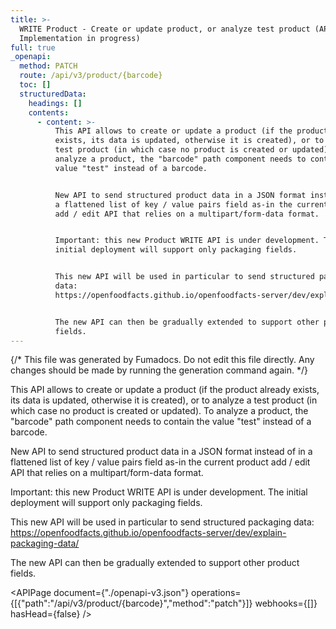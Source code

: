 ```yaml
---
title: >-
  WRITE Product - Create or update product, or analyze test product (API V3 -
  Implementation in progress)
full: true
_openapi:
  method: PATCH
  route: /api/v3/product/{barcode}
  toc: []
  structuredData:
    headings: []
    contents:
      - content: >-
          This API allows to create or update a product (if the product already
          exists, its data is updated, otherwise it is created), or to analyze a
          test product (in which case no product is created or updated). To
          analyze a product, the "barcode" path component needs to contain the
          value "test" instead of a barcode.


          New API to send structured product data in a JSON format instead of in
          a flattened list of key / value pairs field as-in the current product
          add / edit API that relies on a multipart/form-data format.


          Important: this new Product WRITE API is under development. The
          initial deployment will support only packaging fields.


          This new API will be used in particular to send structured packaging
          data:
          https://openfoodfacts.github.io/openfoodfacts-server/dev/explain-packaging-data/


          The new API can then be gradually extended to support other product
          fields.
---
```


{/* This file was generated by Fumadocs. Do not edit this file directly. Any changes should be made by running the generation command again. */}

This API allows to create or update a product (if the product already exists, its data is updated, otherwise it is created), or to analyze a test product (in which case no product is created or updated). To analyze a product, the "barcode" path component needs to contain the value "test" instead of a barcode.

New API to send structured product data in a JSON format instead of in a flattened list of key / value pairs field as-in the current product add / edit API that relies on a multipart/form-data format.

Important: this new Product WRITE API is under development. The initial deployment will support only packaging fields.

This new API will be used in particular to send structured packaging data: https://openfoodfacts.github.io/openfoodfacts-server/dev/explain-packaging-data/

The new API can then be gradually extended to support other product fields.

<APIPage document={"./openapi-v3.json"} operations={[{"path":"/api/v3/product/{barcode}","method":"patch"}]} webhooks={[]} hasHead={false} />
